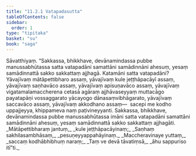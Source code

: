 ```yaml
---
title: "11.2.1 Vatapadasutta"
tableOfContents: false
sidebar:
  order: 1
type: "tipitaka"
basket: "su"
book: "saga"
---
```



<DynamicBreadcrumb />

<Division number="257" book="saga">

<Paragraph number="1612" book="saga">
Sāvatthiyaṃ. “Sakkassa, bhikkhave, devānamindassa pubbe manussabhūtassa satta vatapadāni samattāni samādinnāni ahesuṃ, yesaṃ samādinnattā sakko sakkattaṃ ajjhagā. Katamāni satta vatapadāni? Yāvajīvaṃ mātāpettibharo assaṃ, yāvajīvaṃ kule jeṭṭhāpacāyī assaṃ, yāvajīvaṃ saṇhavāco assaṃ, yāvajīvaṃ apisuṇavāco assaṃ, yāvajīvaṃ vigatamalamaccherena cetasā agāraṃ ajjhāvaseyyaṃ muttacāgo payatapāṇi vossaggarato yācayogo dānasaṃvibhāgarato, yāvajīvaṃ saccavāco assaṃ, yāvajīvaṃ akkodhano assaṃ—  sacepi me kodho uppajjeyya, khippameva naṃ paṭivineyyanti. Sakkassa, bhikkhave, devānamindassa pubbe manussabhūtassa imāni satta vatapadāni samattāni samādinnāni ahesuṃ, yesaṃ samādinnattā sakko sakkattaṃ ajjhagāti.
</Paragraph>

<Paragraph number="1613" type="verses" book="saga">
_Mātāpettibharaṃ jantuṃ,_  
_kule jeṭṭhāpacāyinaṃ;_  
_Saṇhaṃ sakhilasambhāsaṃ,_  
_pesuṇeyyappahāyinaṃ._  

</Paragraph>

<Paragraph number="1614" type="verses" book="saga">
_Maccheravinaye yuttaṃ,_  
_saccaṃ kodhābhibhuṃ naraṃ;_  
_Taṃ ve devā tāvatiṃsā,_  
_āhu sappuriso itī”ti._
</Paragraph>
</Division>